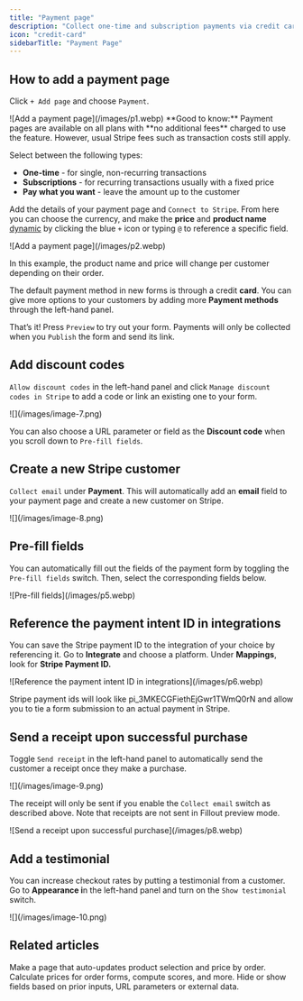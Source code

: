 ```yaml
---
title: "Payment page"
description: "Collect one-time and subscription payments via credit card, US bank account, Affirm, and Stripe Link. Choose a dynamic product name and purchase amount, and optionally send a receipt."
icon: "credit-card"
sidebarTitle: "Payment Page"
---
```


## How to add a payment page

Click `+ Add page` and choose `Payment`.

<Frame>
  ![Add a payment page](/images/p1.webp)
</Frame>

<Check>
  **Good to know:** Payment pages are available on all plans with **no additional fees** charged to use the feature. However, usual Stripe fees such as transaction costs still apply.
</Check>

Select between the following types:

- **One-time** - for single, non-recurring transactions
- **Subscriptions** - for recurring transactions usually with a fixed price
- **Pay what you want** - leave the amount up to the customer

Add the details of your payment page and `Connect to Stripe`. From here you can choose the currency, and make the **price** and **product name** [dynamic](/help/fetch-dynamic-data) by clicking the blue `+` icon or typing `@` to reference a specific field.

<Frame>
  ![Add a payment page](/images/p2.webp)
</Frame>

In this example, the product name and price will change per customer depending on their order.

The default payment method in new forms is through a credit **card**. You can give more options to your customers by adding more **Payment methods** through the left-hand panel.

That’s it\! Press `Preview` to try out your form. Payments will only be collected when you `Publish` the form and send its link.

## Add discount codes

`Allow discount codes` in the left-hand panel and click `Manage discount codes in Stripe` to add a code or link an existing one to your form.

<Frame>
  ![](/images/image-7.png)
</Frame>

You can also choose a URL parameter or field as the **Discount code** when you scroll down to `Pre-fill fields`.

## Create a new Stripe customer

`Collect email` under **Payment**. This will automatically add an **email** field to your payment page and create a new customer on Stripe.

<Frame>
  ![](/images/image-8.png)
</Frame>

## Pre-fill fields

You can automatically fill out the fields of the payment form by toggling the `Pre-fill fields` switch. Then, select the corresponding fields below.

<Frame>
  ![Pre-fill fields](/images/p5.webp)
</Frame>

## Reference the payment intent ID in integrations

You can save the Stripe payment ID to the integration of your choice by referencing it. Go to **Integrate** and choose a platform. Under **Mappings**, look for **Stripe Payment ID.**

<Frame>
  ![Reference the payment intent ID in integrations](/images/p6.webp)
</Frame>

Stripe payment ids will look like pi_3MKECGFiethEjGwr1TWmQ0rN and allow you to tie a form submission to an actual payment in Stripe.

## Send a receipt upon successful purchase

Toggle `Send receipt` in the left-hand panel to automatically send the customer a receipt once they make a purchase.

<Frame>
  ![](/images/image-9.png)
</Frame>

The receipt will only be sent if you enable the `Collect email` switch as described above. Note that receipts are not sent in Fillout preview mode.

<Frame>
  ![Send a receipt upon successful purchase](/images/p8.webp)
</Frame>

## Add a testimonial

You can increase checkout rates by putting a testimonial from a customer. Go to **Appearance i**n the left-hand panel and turn on the `Show testimonial` switch.

<Frame>
  ![](/images/image-10.png)
</Frame>

## Related articles

<CardGroup cols={3}>
  <Card title="Dynamic payment page" icon="cart-shopping" iconType="regular" color="#FFC738" href="/help/dynamic-payment">
    Make a page that auto-updates product selection and price by order.
  </Card>
  <Card title="Calculations and variables" icon="calculator-simple" iconType="regular" color="#FFC738" href="/help/calculations">
    Calculate prices for order forms, compute scores, and more.
  </Card>
  <Card title="Hide fields" icon="eye-slash" iconType="regular" color="#FFC738" href="/help/conditional-hiding">
    Hide or show fields based on prior inputs, URL parameters or external data.
  </Card>
</CardGroup>